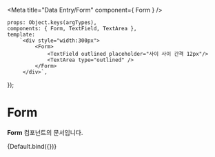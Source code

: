 
<Meta
    title="Data Entry/Form"
    component={ Form }
/>

    props: Object.keys(argTypes),
    components: { Form, TextField, TextArea },
    template:
        `<div style="width:300px">
             <Form>
                 <TextField outlined placeholder="사이 사이 간격 12px"/>
                 <TextArea type="outlined" />
             </Form>
         </div>`,
});

# Form

**Form** 컴포넌트의 문서입니다.

<Story name="Default" height="150px">
    {Default.bind({})}
</Story>

<ArgsTable story="Default" />

